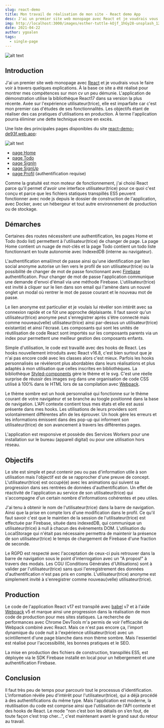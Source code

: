 ```yaml
---
slug: react-demo
title: Mon travail de réalisation de mon site - React demo App
desc: J'ai un premier site web monopage avec React et je voudrais vous le faire voir à travers quelques explications. À la base ce site a été réalisé pour montrer mes compétences sur mon cv un peu démunie. L'application de démonstration utilise la bibliothèque React17 dans sa version la plus récente. Axée sur l'expérience utilisateur(trice), elle est imparfaite car c'est mon premier cas d'études de ses fonctionnalités. Les objectifs étant de réaliser des cas pratiques d'utilisations en production.
img: http://localhost:3000/images/esther-tuttle-kOjf_1hGy28-unsplash_1200w900h.jpg
date: 2021-04-22
author: ygoalen
tags:
  - single-page
---
```


![alt text](http://localhost:3000/images/esther-tuttle-kOjf_1hGy28-unsplash_1200w900h.jpg "Photo de présentation")

## Introduction

J'ai un premier site web monopage avec [React](https://fr.reactjs.org/ "Site de React") et je voudrais vous le faire voir à travers quelques explications. À la base ce site a été réalisé pour montrer mes compétences sur mon cv un peu démunie. L'application de démonstration utilise la bibliothèque React17 dans sa version la plus récente. Axée sur l'expérience utilisateur(trice), elle est imparfaite car c'est mon premier cas d'études de ses fonctionnalités. Les objectifs étant de réaliser des cas pratiques d'utilisations en production. À terme l'application pourra éliminer une dette technique encore en excès.

Une liste des principales pages disponibles du site [react-demo-de93f.web.app](https://react-demo-de93f.web.app/home  "Site de React demo"):

![alt text](http://localhost:3000/images/react-demo_1200w900h.jpg "Image de la page d'accueil du site")
 - [page Home](https://react-demo-de93f.web.app/home "lien de la page Home")
 - [page Todo](https://react-demo-de93f.web.app/todo "Lien de la page Todo")
 - [page SignIn](https://react-demo-de93f.web.app/login "lien de la page Login")
 - [page SignUp](https://react-demo-de93f.web.app/register "lien de la page Register")
 - [page Profil](https://react-demo-de93f.web.app/profil "Lien de la page Profil") (authentification requise)

Comme la gratuité est mon moteur de fonctionnement, j'ai choisi React parce qu'il permet d'avoir une interface utilisateur(trice) pour ce quoi c'est conçu et parce que les fichiers statiques transpillés ES5 peuvent fonctionner avec node js depuis le dossier de construction de l'application, avec Docker, avec un hébergeur et tout autre environnement de production ou de stockage. 



## Démarches

Certaines des routes nécessitent une authentification, les pages Home et Todo (todo list) permettent à l'utilisateur(trice) de changer de page. La page Home contient un nuage de mot-clés et la page Todo contient un todo liste fonctionnant en toute autonomie avec IndexedDB (interne au navigateur). 

L'authentification email/mot de passe ainsi qu'une identification par lien social anonyme autorise un lien vers le profil de son utilisateur(trice) ou la possibilité de changer de mot de passe fonctionnant avec [Firebase](https://firebase.google.com/?hl=fr "Site de Firebase") authentification. Pour changer de mot de passe l'application communique une demande d'envoi d'émail via une méthode Firebase. L'utilisateur(trice) est invité à cliquer sur le lien dans son email qui l'amène dans un nouvel onglet un modal où rentrer le mot de passe courant et le nouveau mot de passe.

Le lien anonyme est particulier et je voulais lui révéler son intérêt avec sa connexion rapide et ce fût une approche déplaisante. Il faut savoir qu'un utilisateur(trice) anonyme peut s'enregistrer après s'être connecté mais comme nouveau(velle) utilisateur(trice) ainsi par-dessus un utilisateur(trice) existant(e) et ainsi l'écrasé. Les composants qui sont les unités de réutilisation de code React sont importés sur les composants parents via un index pour permettent une meilleur gestion des composants enfants.

Simple d'utilisation, le code est travaillé avec des hooks de React. Les hooks nouvellement introduits avec React v16.8, c'est bien surtout que je n'ai pas encore codé avec les classes alors c'est mieux. Parfois les hooks personnalisés se révèleront plus abordables dans leurs réalisations et plus adaptés à mon utilisation que celles inscrites en bibliothèques. La bibliothèque [Styled-components](https://styled-components.com/ "Site de Styled-components") gère le thème et le svg. C'est une réelle surprise de réussir des images svg dans une organisation de code CSS utilisé à 100% dans le HTML lors de sa compilation avec [Webpack](https://webpack.js.org/ "Site de Webpack").

Le thème sombre est un hook personnalisé qui fonctionne sur le thème courant de votre navigateur et se branche au toogle positionné dans la base de navigation. L'API contexte contient tous mes états et elle est aussi présente dans mes hooks. Les utilisations de leurs providers sont volontairement différentes afin de les éprouver. Un hook gère les erreurs et les informations émissent dans des pop-up qui informent son utilisateur(trice) de son avancement à travers les différentes pages. 

L'application est responsive et possède des Services Workers pour une installation sur le bureau (appareil digital) ou pour une utilisation hors réseau.



## Objectifs

Le site est simple et peut contenir peu ou pas d'information utile à son utilisation mais l'objectif est de se rapprocher  d'une preuve de concept. L'utilisateur(trice) est occupé(e) avec les animations qui suivent sa progression dans ses rentrées de données d'authentification. Un effet de réactivité de l'application au service de son utilisateur(trice) qui s'accompagne d'un certain nombre d'informations cohérentes et peu utiles.

J'ai tenu à obtenir le nom de l'utilisateur(trice) dans la barre de navigation. Ainsi que la prise en compte lors d'une modification dans le profil. Ce qu'il faut savoir c'est que le maintien de la session de l'utilisateur(trice) est effectuée par Firebase, située dans indexedDB, qui communique un utilisateur(trice) à null à chacun des évènements DOM. L'utilisation du LocalStorage qui n'était pas nécessaire permettra de maintenir la présence de son utilisateur(trice) le temps de chargement de Firebase d'une fraction de seconde.

Le RGPD est respecté avec l'acceptation de ceux-ci puis retrouver dans la barre de navigation sous le point d'interrogation avec un "A propos!" à travers des modals. Les CGU (Conditions Générales d'Utilisations) sont à valider par l'utilisateur(trice) sans quoi l'enregistrement des données d'authentification n'est pas pris en compte. L'utilisateur(trice) anonyme est simplement invité à s'enregistrer comme nouveau(velle) utilisateur(trice).



## Production

Le code de l'application React v17 est transpilé avec [babel](https://babeljs.io/ "Site de Babel") v7 et à l'aide [Webpack](https://webpack.js.org/ "Site de Webpack") v5 et marque ainsi une progression dans la réalisation de mon code de production pour mes sites statiques. La recherche de performances avec Chrome DevTools m'a permis de voir l'efficacité de Webpack combiné avec React. Mais ce n'est pas encore ça, l'import dynamique du code nuit à l'expérience utilisateur(trice) avec un scintillement d'une page blanche dans mon thème sombre. Mais l'essentiel est réalisé pour l'accessibilité, les bonnes pratiques et le SEO.

La mise en production des fichiers de construction, transpillés ES5, est déployée via le SDK Firebase installé en local pour un  hébergement et une authentification Firebase.



## Conclusion

Il faut très peu de temps pour parcourir tout le processus d'identification. L'information révèle peu d'intérêt pour l'utilisateur(trice), qui a déjà procédé à des authentifications du même type. Mais l'application est moderne, la réutilisation du code est comprise ainsi que l'utilisation de l'API contexte et des hooks de React. Le mode "non c’est bon les détails on s’en fout, de toute façon c’est trop cher…", c'est maintenant avant le grand saut du retour au travail.

